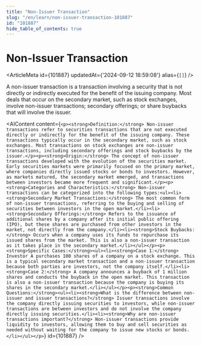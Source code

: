 ```yaml
---
title: "Non-Issuer Transaction"
slug: "/en/learn/non-issuer-transaction-101887"
id: "101887"
hide_table_of_contents: true
---
```



# Non-Issuer Transaction

<ArticleMeta id={101887} updatedAt={'2024-09-12 18:59:08'} alias={`[]`} />
<div className='border-solid border-b border-t-0 my-4 border-[var(--ifm-color-gray-300)]' />

A non-issuer transaction is a transaction involving a security that is not directly or indirectly executed for the benefit of the issuing company. Most deals that occur on the secondary market, such as stock exchanges, involve non-issuer transactions; secondary offerings; or share buybacks that will involve the issuer.

<AIContent content={`<p><strong>Definition:</strong> Non-issuer transactions refer to securities transactions that are not executed directly or indirectly for the benefit of the issuing company. These transactions typically occur in the secondary market, such as stock exchanges. Most transactions on stock exchanges are non-issuer transactions, including secondary offerings and stock buybacks by the issuer.</p><p><strong>Origin:</strong> The concept of non-issuer transactions developed with the evolution of the securities market. Early securities markets were primarily focused on the primary market, where companies directly issued stocks or bonds to investors. However, as markets matured, the secondary market emerged, and transactions between investors became more frequent and significant.</p><p><strong>Categories and Characteristics:</strong> Non-issuer transactions can be categorized into the following types:<ul><li><strong>Secondary Market Transactions:</strong> The most common form of non-issuer transactions, referring to the buying and selling of securities between investors in the open market.</li><li><strong>Secondary Offerings:</strong> Refers to the issuance of additional shares by a company after its initial public offering (IPO), but these shares are purchased from other investors in the market, not directly from the company.</li><li><strong>Stock Buybacks:</strong> Occurs when a company uses its funds to repurchase its issued shares from the market. This is also a non-issuer transaction as it takes place in the secondary market.</li></ul></p><p><strong>Specific Cases:</strong><ul><li><strong>Case 1:</strong> Investor A purchases 100 shares of a company on a stock exchange. This is a typical secondary market transaction and a non-issuer transaction because both parties are investors, not the company itself.</li><li><strong>Case 2:</strong> A company announces a buyback of 1 million shares and conducts the buyback in the open market. This transaction is also a non-issuer transaction because the company is buying its shares in the secondary market.</li></ul></p><p><strong>Common Questions:</strong><ul><li><strong>What is the difference between non-issuer and issuer transactions?</strong> Issuer transactions involve the company directly issuing securities to investors, while non-issuer transactions are between investors and do not involve the company directly issuing securities.</li><li><strong>Why are non-issuer transactions important?</strong> Non-issuer transactions provide liquidity to investors, allowing them to buy and sell securities as needed without waiting for the company to issue new stocks or bonds.</li></ul></p>`} id={101887} />
